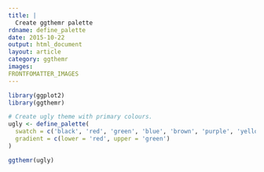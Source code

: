 ```yaml
---
title: |
  Create ggthemr palette
rdname: define_palette
date: 2015-10-22
output: html_document
layout: article
category: ggthemr
images:
FRONTFOMATTER_IMAGES
---
```


```r
library(ggplot2)
library(ggthemr)
```

```r
# Create ugly theme with primary colours.
ugly <- define_palette(
  swatch = c('black', 'red', 'green', 'blue', 'brown', 'purple', 'yellow'),
  gradient = c(lower = 'red', upper = 'green')
)

ggthemr(ugly)



```